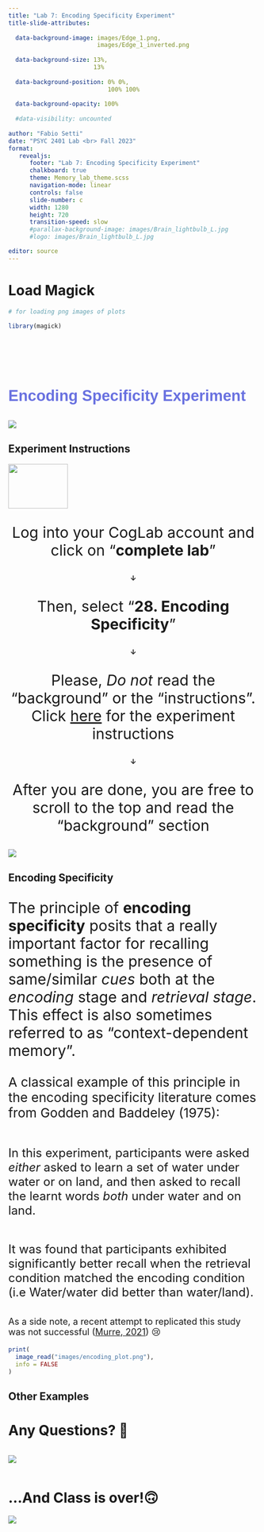 ```yaml
---
title: "Lab 7: Encoding Specificity Experiment"
title-slide-attributes:
  
  data-background-image: images/Edge_1.png,
                         images/Edge_1_inverted.png
                         
  data-background-size: 13%,
                        13%
                        
  data-background-position: 0% 0%,
                            100% 100%
  
  data-background-opacity: 100%
  
  #data-visibility: uncounted
  
author: "Fabio Setti"
date: "PSYC 2401 Lab <br> Fall 2023"
format:
   revealjs:
      footer: "Lab 7: Encoding Specificity Experiment"
      chalkboard: true
      theme: Memory_lab_theme.scss
      navigation-mode: linear
      controls: false
      slide-number: c 
      width: 1280
      height: 720
      transition-speed: slow
      #parallax-background-image: images/Brain_lightbulb_L.jpg
      #logo: images/Brain_lightbulb_L.jpg

editor: source
---
```


# Load Magick {visibility="hidden"}

```r

# for loading png images of plots 

library(magick)

 
```


# {transition="zoom" data-menu-title="Encoding Specificity Experiment"}

::: {layout-ncol="2"}

::: col

</br>

<p style=" 

  font-size: 2.2em;
  font-weight:	800;
  font-family: sans-serif;
  smargin: 0 0 20px 0;
  color: #6971E0;
  font-family: "League Gothic", Impact, sans-serif;
  line-height: 0.7em;
  letter-spacing: 0.04em;
  text-transform: capitalize;
  text-shadow: none; "> Encoding Specificity Experiment
  
</p>


:::


:::col
![](images/Experiment_kids.png)

:::
:::

## Experiment Instructions

![](images/Experiment_kids.png){.absolute top=-50 right=-50 width="120" height="90"}


::: {layout-ncol="2"}

::: col

<center>

<p style="font-size: 30px;">
Log into your CogLab account and click on “**complete lab**”
</p>

**&darr;** 

<p style="font-size: 30px;">
Then, select “**28. Encoding Specificity**”
</p>

**&darr;**

<p style="font-size: 30px;">
Please, *Do not* read the “background” or the “instructions”. Click [here](https://raw.githack.com/quinix45/PSYC_2401_Memory_Lab_Slides/main/Coglab%20Experiments%20instructions/Coglab-Experiments-Instructions.html){preview-link="true"} for the experiment instructions
</p>

**&darr;**

<p style="font-size: 30px;">
After you are done, you are free to scroll to the top and read the “background” section
</p>

</center>

:::


:::col
![](images/Memory_head.png)

:::
:::


## Encoding Specificity

<p style="font-size: 30px;"> The principle of **encoding specificity** posits that a really important factor for recalling something is the presence of same/similar *cues* both at the *encoding* stage and *retrieval stage*. This effect is also sometimes referred to as "context-dependent memory". </p>

::: {layout-ncol="2"}

::: col

::: {.fragment fragment-index="1"}
<p style="font-size: 26px;">  A classical example of this principle in the encoding specificity literature comes from Godden and Baddeley (1975):</p>
:::

::: {.fragment fragment-index="2"}
<p style="font-size: 24px; padding-top: 25px;"> In this experiment, participants were asked *either* asked to learn a set of water under water or on land, and then asked to recall the learnt words *both* under water and on land. </p>
:::

::: {.fragment fragment-index="3"}
<p style="font-size: 24px; padding-top: 25px;"> It was found that participants exhibited significantly better recall when the retrieval condition matched the encoding condition (i.e Water/water did better than water/land). </p>
:::

::: {.fragment fragment-index="4"}
<p style="font-size: 18px; padding-top: 10px;"> As a side note, a recent attempt to replicated this study was not successful ([Murre, 2021](https://www.ncbi.nlm.nih.gov/pmc/articles/PMC8568063/){target="_blank"}) 😢 </p>
:::

:::


:::col

::: {.fragment fragment-index="3"}
```r
print(
  image_read("images/encoding_plot.png"),
  info = FALSE
)
```
:::

:::

:::


## Other Examples 

# Any Questions? 🤔

::: {.column width="10%"}
<!-- empty column to create gap -->
:::

::: {.column width="70%"}

![](images/Question.png)

:::


::: {.column width="10%"}
<!-- empty column to create gap -->
:::

# ...And Class is over!🙃 

![](images/Students_happy.png)


